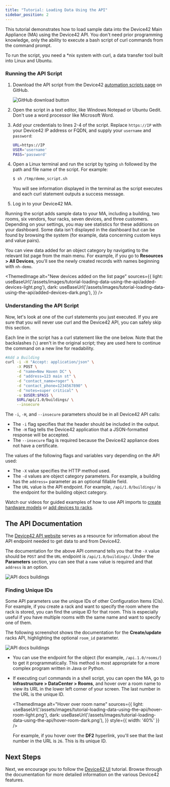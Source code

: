 ```yaml
---
title: "Tutorial: Loading Data Using the API"
sidebar_position: 2
---
```



This tutorial demonstrates how to load sample data into the Device42 Main Appliance (MA) using the Device42 API. You don't need prior programming knowledge, only the ability to execute a bash script of curl commands from the command prompt.

To run the script, you need a \*nix system with curl, a data transfer tool built into Linux and Ubuntu.

### Running the API Script

1. Download the API script from the Device42 [automation scripts page](https://github.com/device42/demo-data-shell-scripts/blob/master/demo_script.sh) on GitHub. 

    ![GitHub download button](/assets/images/tutorial-loading-data-using-the-api/download-script.png)

2. Open the script in a text editor, like Windows Notepad or Ubuntu Gedit. Don't use a word processor like Microsoft Word.
3. Add your credentials to lines 2-4 of the script. Replace `https://IP` with your Device42 IP address or FQDN, and supply your `username` and `password`:

    ```bash
    URL=https://IP
    USER='username'         
    PASS='password' 
    ```

4. Open a Linux terminal and run the script by typing `sh` followed by the path and file name of the script. For example:

    ```bash
    $ sh /tmp/demo_script.sh
    ```


    You will see information displayed in the terminal as the script executes and each curl statement outputs a success message. 

5. Log in to your Device42 MA.

Running the script adds sample data to your MA, including a building, two rooms, six vendors, four racks, seven devices, and three customers. Depending on your settings, you may see statistics for these additions on your dashboard. Some data isn't displayed in the dashboard but can be found by browsing the system (for example, data concerning custom keys and value pairs).

You can view data added for an object category by navigating to the relevant list page from the main menu. For example, if you go to **Resources > All Devices**, you'll see the newly created records with names beginning with `nh-demo`.


<ThemedImage
  alt="New devices added on the list page"
  sources={{
    light: useBaseUrl('/assets/images/tutorial-loading-data-using-the-api/added-devices-light.png'),
    dark: useBaseUrl('/assets/images/tutorial-loading-data-using-the-api/added-devices-dark.png'),
  }}
/>

### Understanding the API Script

Now, let's look at one of the curl statements you just executed. If you are sure that you will never use curl and the Device42 API, you can safely skip this section.

Each line in the script has a curl statement like the one below. Note that the backslashes (`\`) aren't in the original script; they are used here to continue the command on a new line for readability.

```bash
#Add a Building
curl -i -H "Accept: application/json" \
     -X POST \
     -d "name=New Haven DC" \
     -d "address=123 main st" \
     -d "contact_name=roger" \
     -d "contact_phone=1234567890" \
     -d "notes=super critical" \
     -u $USER:$PASS \
     $URL/api/1.0/buildings/ \
     --insecure
```

The `-i`, `-H`, and `--insecure` parameters should be in all Device42 API calls:

- The `-i` flag specifies that the header should be included in the output.
- The `-H` flag tells the Device42 application that a JSON-formatted response will be accepted.
- The `--insecure` flag is required because the Device42 appliance does not have a certificate.

The values of the following flags and variables vary depending on the API used:

- The `-X` value specifies the HTTP method used.
- The `-d` values are object category parameters. For example, a building has the `address=` parameter as an optional fillable field.
- The `URL` value is the API endpoint. For example, `/api/1.0/buildings/` is the endpoint for the building object category.
  
Watch our videos for guided examples of how to use API imports to [create hardware models](how-to-videos/api-imports-add-create-hardware-models.mdx) or [add devices to racks](how-to-videos/api-imports-adding-devices-to-racks.mdx).

## The API Documentation

The [Device42 API website](https://api.device42.com/) serves as a resource for information about the API endpoint needed to get data to and from Device42.

The documentation for the above API command tells you that the `-X` value should be `POST` and the `URL` endpoint is `/api/1.0/buildings/`. Under the **Parameters** section, you can see that a `name` value is required and that `address` is an option.

![API docs buildings](/assets/images//tutorial-loading-data-using-the-api/api-docs-buildings.png)

### Finding Unique IDs

Some API parameters use the unique IDs of other Configuration Items (CIs). For example, if you create a rack and want to specify the room where the rack is stored, you can find the unique ID for that room. This is especially useful if you have multiple rooms with the same name and want to specify one of them.

The following screenshot shows the documentation for the **Create/update** racks API, highlighting the optional `room_id` parameter.

![API docs buildings](/assets/images//tutorial-loading-data-using-the-api/racks-api-paramaters.png)

- You can use the endpoint for the object (for example, `/api.1.0/rooms/`) to get it programmatically. This method is most appropriate for a more complex program written in Java or Python.
- If executing curl commands in a shell script, you can open the MA, go to **Infrastructure > DataCenter > Rooms**, and hover over a room name to view its URL in the lower left corner of your screen. The last number in the URL is the unique ID.

  <ThemedImage
    alt="Hover over room name"
    sources={{
      light: useBaseUrl('/assets/images/tutorial-loading-data-using-the-api/hover-room-light.png'),
      dark: useBaseUrl('/assets/images/tutorial-loading-data-using-the-api/hover-room-dark.png'),
    }}
    style={{ width: '40%' }} 
  />

  For example, if you hover over the **DF2** hyperlink, you'll see that the last number in the URL is `26`. This is its unique ID.

## Next Steps

Next, we encourage you to follow the [Device42 UI](/getstarted/tutorials/tutorial-navigating-the-device42-user-interface.mdx) tutorial. Browse through the documentation for more detailed information on the various Device42 features.
